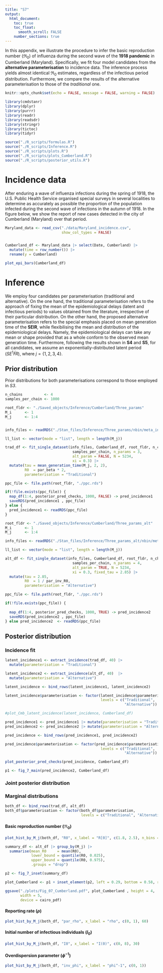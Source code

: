 ```yaml
---
title: "S7"
output: 
  html_document:
    toc: true
    toc_float:
      smooth_scroll: FALSE
    number_sections: true
---
```


In this appendix, we illustrate the procedure to infer the basic reproduction 
number ($\Re_0$) of influenza during the second wave of the **1918 pandemic** in
Cumberland (Maryland). Specifically, we fit four model candidates from the
**alternative parameterisation** to incidence data. The inference process yields
almost identical $\Re_0$ estimates, regardless of the infectious period
distribution. Furthermore, we compare the results of the alternative 
parameterisation to those of the *traditional* one.


```r
knitr::opts_chunk$set(echo = FALSE, message = FALSE, warning = FALSE)

library(cmdstanr)
library(dplyr)
library(purrr)
library(readr)
library(readsdr)
library(stringr)
library(tictoc)
library(tidyr)

source("./R_scripts/formulas.R")
source("./R_scripts/Inference.R")
source("./R_scripts/plots.R")
source("./R_scripts/plots_Cumberland.R")
source("./R_scripts/posterior_utils.R")
```

# Incidence data

After enduring a wave of influenza infections during the spring of 1918,
the U.S. Public Health Service organised special surveys in several localities
to determine as accurately as possible the proportion of the population 
infected during the second wave of infections in the autumn of 1918. In the 
figure below, we show the report of new cases detected in the city of 
Cumberland (Maryland) over that period.

```r
Maryland_data <- read_csv("./data/Maryland_incidence.csv", 
                          show_col_types = FALSE)


Cumberland_df <- Maryland_data |> select(Date, Cumberland) |> 
  mutate(time = row_number()) |> 
  rename(y = Cumberland)

plot_epi_bars(Cumberland_df)
```

# Inference

We employ four candidates per parameterisation (traditional and alternative). 
On the one hand, the traditional parameterisation refers to the approach of 
fixing the mean of the epidemiological delays (latent and infectious periods) to
values obtained from the literature, irrespective of their particular 
distribution. On the other hand, the proposed alternative parameterisation 
refers to the special emphasis placed on mean generation time of the **SEIR**, 
while flexibilising the mean and distribution of the epidemiological delays.
Namely, the epidemiological delays can take any mean or shape provided that as a
whole conform to the observed mean generation time. Furthermore, following the 
results shown in **S4** and **S5**, for all candidates, we assume an 
exponentially-distributed latent period ($SE^1I^jR$), where $j = \{1,2,3,4\}$.

## Prior distribution

Prior distributions for both parameterisations correspond to those employed in
*S3*.

```r
n_chains          <- 4
samples_per_chain <- 1000
```

<!-- ## Three unknown parameters -->

```r
root_fldr <- "./Saved_objects/Inference/Cumberland/Three_params"
M_i      <- 1
M_j      <- 1:4


info_files <- readRDS("./Stan_files/Inference/Three_params/nbin/meta_info.rds")[1:length(M_j)]

ll_list <- vector(mode = "list", length = length(M_j))
```

```r
trad_df <- fit_single_dataset(info_files, Cumberland_df, root_fldr, n_chains,
                               samples_per_chain, n_params = 3, 
                               alt_param = FALSE, N = 5234,
                               xi = 0.3) |> 
  mutate(tau = mean_generation_time(M_j, 2, 2),
         R0  = par_beta * 2,
         parameterisation = "Traditional")
```


```r
ppc_file <- file.path(root_fldr, "./ppc.rds")

if(!file.exists(ppc_file)) {
  map_df(1:4, posterior_pred_checks, 1000, FALSE) -> pred_incidence1 
  saveRDS(pred_incidence1 , ppc_file)
} else {
  pred_incidence1 <- readRDS(ppc_file)
}
```

<!-- ## Three unknown parameters (alternative) -->

```r
root_fldr <- "./Saved_objects/Inference/Cumberland/Three_params_alt"
M_i      <- 1
M_j      <- 1:4

info_files <- readRDS("./Stan_files/Inference/Three_params_alt/nbin/meta_info.rds")[1:length(M_j)]

ll_list <- vector(mode = "list", length = length(M_j))
```

```r
alt_df <- fit_single_dataset(info_files, Cumberland_df, root_fldr, n_chains,
                               samples_per_chain, n_params = 4, 
                               alt_param = TRUE, N = 5234,
                               xi = 0.3, fixed_tau = 2.85) |> 
  mutate(tau = 2.85,
         R0  = 1 / par_inv_R0,
         parameterisation = "Alternative")
```

```r
ppc_file <- file.path(root_fldr, "./ppc.rds")

if(!file.exists(ppc_file)) {
  
  map_df(1:4, posterior_pred_checks, 1000, TRUE) -> pred_incidence2 
  saveRDS(pred_incidence2 , ppc_file)
} else pred_incidence2  <- readRDS(ppc_file)

```


## Posterior distribution

### Incidence fit

```r
latent_incidence1 <- extract_incidence(trad_df, 40) |> 
  mutate(parameterisation = "Traditional")

latent_incidence2 <- extract_incidence(alt_df, 40)  |> 
  mutate(parameterisation = "Alternative")

latent_incidence <- bind_rows(latent_incidence1, latent_incidence2)

latent_incidence$parameterisation <- factor(latent_incidence$parameterisation,
                                            levels = c("Traditional", 
                                                       "Alternative"))
```

```r
#plot_Cmb_latent_incidence(latent_incidence, Cumberland_df)
```

```r
pred_incidence1 <- pred_incidence1 |> mutate(parameterisation = "Traditional")
pred_incidence2 <- pred_incidence2 |> mutate(parameterisation = "Alternative")

pred_incidence <- bind_rows(pred_incidence1, pred_incidence2)

pred_incidence$parameterisation <- factor(pred_incidence$parameterisation,
                                            levels = c("Traditional", 
                                                       "Alternative"))
```

```r
plot_posterior_pred_checks(pred_incidence, Cumberland_df)
```


```r
p1 <- fig_7_main(pred_incidence2, Cumberland_df)
```

### Joint posterior distribution




### Marginal distributions

```r
both_df <- bind_rows(trad_df, alt_df)
both_df$parameterisation <- factor(both_df$parameterisation,
                                   levels = c("Traditional", "Alternative"))
```

#### Basic reproduction number ($\Re_0$)

```r
plot_hist_by_M_j(both_df, "R0", x_label = "R[0]", c(1.8, 2.5), n_bins = 50)
```

```r
summary_df <- alt_df |> group_by(M_j) |>  
  summarise(mean_R0     = mean(R0),
            lower_bound = quantile(R0, 0.025),
            upper_bound = quantile(R0, 0.975),
            .groups = "drop")

p2 <- fig_7_inset(summary_df)
```

```r
plot_Cumberland <- p1 + inset_element(p2, left = 0.29, bottom = 0.58, right = 0.64, top = 0.99)

ggsave("./plots/Fig_07_Cumberland.pdf", plot_Cumberland , height = 4, 
       width = 5,
       device = cairo_pdf)
```



#### Reporting rate ($\rho$)

```r
plot_hist_by_M_j(both_df, "par_rho", x_label = "rho", c(0, 1), 60)
```

#### Initial number of infectious individuals ($I_0$) 

```r
plot_hist_by_M_j(both_df, "I0", x_label = "I(0)", c(0, 8), 30)
```

#### Overdispersion parameter ($\phi^{-1}$)

```r
plot_hist_by_M_j(both_df, "inv_phi", x_label = "phi^-1", c(0, 1))
```
